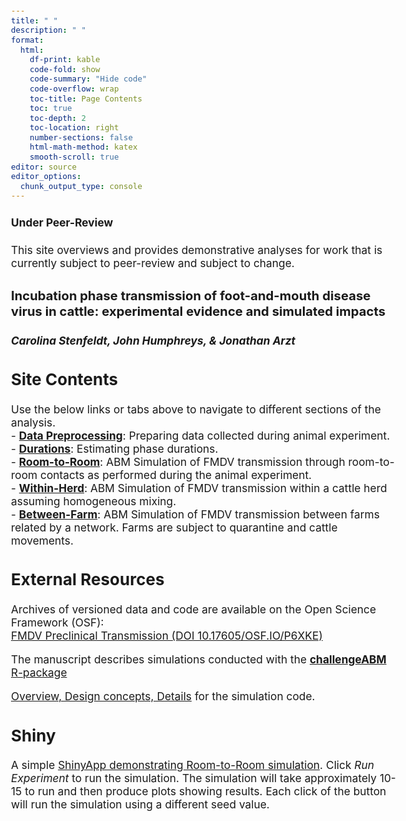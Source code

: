 ```yaml
---
title: " "
description: " "
format:
  html: 
    df-print: kable
    code-fold: show
    code-summary: "Hide code"
    code-overflow: wrap
    toc-title: Page Contents
    toc: true
    toc-depth: 2
    toc-location: right
    number-sections: false
    html-math-method: katex
    smooth-scroll: true
editor: source
editor_options: 
  chunk_output_type: console
---
```

```{=html}
<style type="text/css">

body, td {
   font-size: 13pt;
}
code.r{
  font-size: 9pt;
}
pre {
  font-size: 11pt
}
</style>
```

::: {.callout-important icon=false}
#### Under Peer-Review  

This site overviews and provides demonstrative analyses for work that is currently subject to peer-review and subject to change. 

### Incubation phase transmission of foot-and-mouth disease virus in cattle: experimental evidence and simulated impacts  
  
##### Carolina Stenfeldt, John Humphreys, & Jonathan Arzt      
  
::: 

## Site Contents    
Use the below links or tabs above to navigate to different sections of the analysis.    
- [**Data Preprocessing**](https://geoepi.github.io/fmdv-preclinical/preprocess.html): Preparing data collected during animal experiment.  
- [**Durations**](https://geoepi.github.io/fmdv-preclinical/incubation.html): Estimating phase durations.  
- [**Room-to-Room**](https://geoepi.github.io/fmdv-preclinical/rooms.html): ABM Simulation of FMDV transmission through room-to-room contacts as performed during the animal experiment.  
- [**Within-Herd**](https://geoepi.github.io/fmdv-preclinical/herd.html): ABM Simulation of FMDV transmission within a cattle herd assuming homogeneous mixing.   
- [**Between-Farm**](https://geoepi.github.io/fmdv-preclinical/network.html): ABM Simulation of FMDV transmission between farms related by a network. Farms are subject to quarantine and cattle movements.   
   
   
## External Resources  
Archives of versioned data and code are available on the Open Science Framework (OSF):   
[FMDV Preclinical Transmission (DOI 10.17605/OSF.IO/P6XKE)](https://osf.io/qf2wr/) 

The manuscript describes simulations conducted with the [**challengeABM** R-package](https://github.com/geoepi/challengeABM)    
  
[Overview, Design concepts, Details](https://github.com/geoepi/challengeABM/blob/main/ODD_Decription.md) for the simulation code.  

## Shiny  
A simple [ShinyApp demonstrating Room-to-Room simulation](https://geoepi.shinyapps.io/fmdv-preclinical/). Click *Run Experiment* to run the simulation.  The simulation will take approximately 10-15 to run and then produce plots showing results.  Each click of the button will run the simulation using a different seed value.    
  
  
   
  






